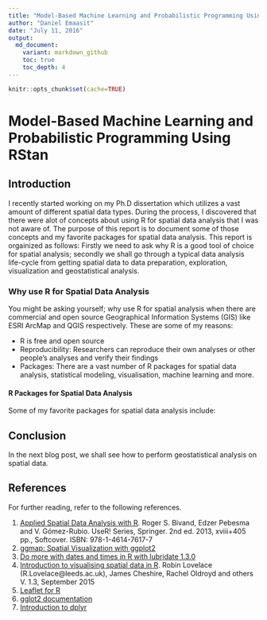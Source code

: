 ```yaml
---
title: "Model-Based Machine Learning and Probabilistic Programming Using RStan"
author: "Daniel Emaasit"
date: "July 11, 2016"
output: 
  md_document:
    variant: markdown_github
    toc: true
    toc_depth: 4
---
```


```r
knitr::opts_chunk$set(cache=TRUE)
```

# Model-Based Machine Learning and Probabilistic Programming Using RStan

## Introduction
I recently started working on my Ph.D dissertation which utilizes a vast amount of different spatial data types. During the process, I discovered that there were alot of concepts about using R for spatial data analysis that I was not aware of. The purpose of this report is to document some of those concepts and my favorite packages for spatial data analysis. This report is orgainized as follows: Firstly we need to ask why R is a good tool of choice for spatial analysis; secondly we shall go through a typical data analysis life-cycle from getting spatial data to data preparation, exploration, visualization and geostatistical analysis.

### Why use R for Spatial Data Analysis
You might be asking yourself; why use R for spatial analysis when there are commercial and open source Geographical Information Systems (GIS) like ESRI ArcMap and QGIS respectively. These are some of my reasons:

* R is free and open source
* Reproducibility: Researchers can reproduce their own analyses or other people's analyses and verify their findings
* Packages: There are a vast number of R packages for spatial data analysis, statistical modeling, visualisation, machine learning and more.

#### R Packages for Spatial Data Analysis
Some of my favorite packages for spatial data analysis include:


## Conclusion
In the next blog post, we shall see how to perform geostatistical analysis on spatial data. 

## References
For further reading, refer to the following references.  

1. [Applied Spatial Data Analysis with R](http://www.asdar-book.org/). Roger S. Bivand, Edzer Pebesma and V. Gómez-Rubio. UseR! Series, Springer. 2nd ed. 2013, xviii+405 pp., Softcover. ISBN: 978-1-4614-7617-7
2. [ggmap: Spatial Visualization with ggplot2](https://cran.r-project.org/web/packages/ggmap/ggmap.pdf)
3. [Do more with dates and times in R with lubridate 1.3.0](https://cran.r-project.org/web/packages/lubridate/vignettes/lubridate.html)
4. [Introduction to visualising spatial data in R](https://github.com/Robinlovelace/Creating-maps-in-R). Robin Lovelace (R.Lovelace@leeds.ac.uk), James Cheshire, Rachel Oldroyd and others V. 1.3, September 2015
5. [Leaflet for R](http://rstudio.github.io/leaflet/basemaps.html)
6. [gglot2 documentation](http://docs.ggplot2.org/current/index.html)
7. [Introduction to dplyr](https://cran.rstudio.com/web/packages/dplyr/vignettes/introduction.html)